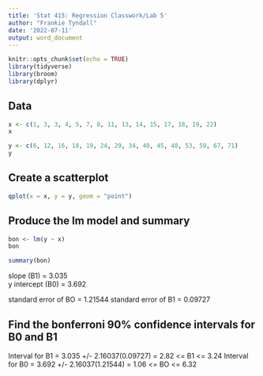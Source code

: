```yaml
---
title: 'Stat 415: Regression Classwork/Lab 5'
author: "Frankie Tyndall"
date: '2022-07-11'
output: word_document
---
```


```r
knitr::opts_chunk$set(echo = TRUE)
library(tidyverse)
library(broom)
library(dplyr)
```

## Data 

```r
x <- c(1, 3, 3, 4, 5, 7, 8, 11, 13, 14, 15, 17, 18, 19, 22)
x

y <- c(6, 12, 16, 18, 19, 24, 29, 34, 40, 45, 48, 53, 59, 67, 71)
y
```

## Create a scatterplot

```r
qplot(x = x, y = y, geom = "point")

```
## Produce the lm model and summary

```r
bon <- lm(y ~ x)
bon

summary(bon)
```
slope (B1) = 3.035  
y intercept (B0) = 3.692 

standard error of BO = 1.21544
standard error of B1 =  0.09727

## Find the bonferroni 90% confidence intervals for B0 and B1

Interval for B1 = 3.035 +/- 2.16037(0.09727) = 2.82  <=  B1 <= 3.24
Interval for B0 = 3.692 +/- 2.16037(1.21544) = 1.06  <=  BO <= 6.32



